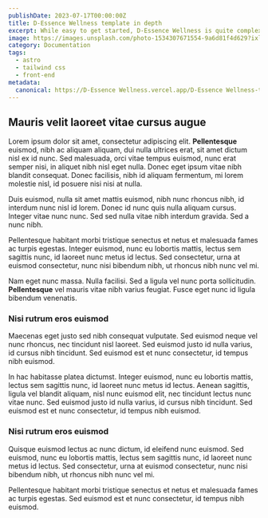 ```yaml
---
publishDate: 2023-07-17T00:00:00Z
title: D-Essence Wellness template in depth
excerpt: While easy to get started, D-Essence Wellness is quite complex internally.  This page provides documentation on some of the more intricate parts.
image: https://images.unsplash.com/photo-1534307671554-9a6d81f4d629?ixlib=rb-4.0.3&ixid=M3wxMjA3fDB8MHxwaG90by1wYWdlfHx8fGVufDB8fHx8fA%3D%3D&auto=format&fit=crop&w=1651&q=80
category: Documentation
tags:
  - astro
  - tailwind css
  - front-end
metadata:
  canonical: https://D-Essence Wellness.vercel.app/D-Essence Wellness-template-in-depth
---
```


## Mauris velit laoreet vitae cursus augue

Lorem ipsum dolor sit amet, consectetur adipiscing elit. **Pellentesque** euismod, nibh ac aliquam aliquam, dui nulla ultrices erat, sit amet dictum nisl ex id nunc. Sed malesuada, orci vitae tempus euismod, nunc erat semper nisi, in aliquet nibh nisl eget nulla. Donec eget ipsum vitae nibh blandit consequat. Donec facilisis, nibh id aliquam fermentum, mi lorem molestie nisl, id posuere nisi nisi at nulla.

Duis euismod, nulla sit amet mattis euismod, nibh nunc rhoncus nibh, id interdum nunc nisl id lorem. Donec id nunc quis nulla aliquam cursus. Integer vitae nunc nunc. Sed sed nulla vitae nibh interdum gravida. Sed a nunc nibh.

Pellentesque habitant morbi tristique senectus et netus et malesuada fames ac turpis egestas. Integer euismod, nunc eu lobortis mattis, lectus sem sagittis nunc, id laoreet nunc metus id lectus. Sed consectetur, urna at euismod consectetur, nunc nisi bibendum nibh, ut rhoncus nibh nunc vel mi.

Nam eget nunc massa. Nulla facilisi. Sed a ligula vel nunc porta sollicitudin. **Pellentesque** vel mauris vitae nibh varius feugiat. Fusce eget nunc id ligula bibendum venenatis.

### Nisi rutrum eros euismod

Maecenas eget justo sed nibh consequat vulputate. Sed euismod neque vel nunc rhoncus, nec tincidunt nisl laoreet. Sed euismod justo id nulla varius, id cursus nibh tincidunt. Sed euismod est et nunc consectetur, id tempus nibh euismod.

In hac habitasse platea dictumst. Integer euismod, nunc eu lobortis mattis, lectus sem sagittis nunc, id laoreet nunc metus id lectus. Aenean sagittis, ligula vel blandit aliquam, nisl nunc euismod elit, nec tincidunt lectus nunc vitae nunc. Sed euismod justo id nulla varius, id cursus nibh tincidunt. Sed euismod est et nunc consectetur, id tempus nibh euismod.

### Nisi rutrum eros euismod

Quisque euismod lectus ac nunc dictum, id eleifend nunc euismod. Sed euismod, nunc eu lobortis mattis, lectus sem sagittis nunc, id laoreet nunc metus id lectus. Sed consectetur, urna at euismod consectetur, nunc nisi bibendum nibh, ut rhoncus nibh nunc vel mi.

Pellentesque habitant morbi tristique senectus et netus et malesuada fames ac turpis egestas. Sed euismod est et nunc consectetur, id tempus nibh euismod.
